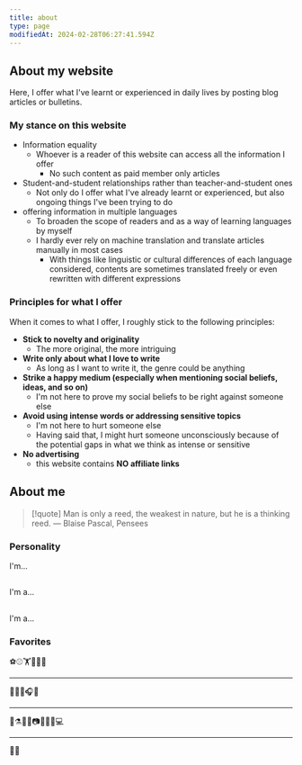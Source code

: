 ```yaml
---
title: about
type: page
modifiedAt: 2024-02-28T06:27:41.594Z
---
```


## About my website

Here, I offer what I've learnt or experienced in daily lives by posting blog articles or bulletins.

### My stance on this website

- Information equality
  - Whoever is a reader of this website can access all the information I offer
    - No such content as paid member only articles
- Student-and-student relationships rather than teacher-and-student ones
  - Not only do I offer what I've already learnt or experienced, but also ongoing things I've been trying to do
- offering information in multiple languages
  - To broaden the scope of readers and as a way of learning languages by myself
  - I hardly ever rely on machine translation and translate articles manually in most cases
    - With things like linguistic or cultural differences of each language considered, contents are sometimes translated freely or even rewritten with different expressions

### Principles for what I offer

When it comes to what I offer, I roughly stick to the following principles:

- **Stick to novelty and originality**
  - The more original, the more intriguing
- **Write only about what I love to write**
  - As long as I want to write it, the genre could be anything
- **Strike a happy medium (especially when mentioning social beliefs, ideas, and so on)**
  - I'm not here to prove my social beliefs to be right against someone else
- **Avoid using intense words or addressing sensitive topics**
  - I'm not here to hurt someone else
  - Having said that, I might hurt someone unconsciously because of the potential gaps in what we think as intense or sensitive
- **No advertising**
  - this website contains **NO affiliate links**

## About me

<Balloon
  direction="left"
  content="My motto is 'Man is a thinking reed.' by Pascal in his book, Pensses."
/>

> [!quote]
> Man is only a reed, the weakest in nature, but he is a thinking reed. ― Blaise Pascal, Pensees

### Personality

I'm...

<StarRating
  method="spectrum"
  value={2}
  leftEnd="Introvert"
  rightEnd="Extrovert"
/>
---

I'm a...

<StarRating
  method="spectrum"
  value={4}
  leftEnd="Pessimist"
  rightEnd="Optimist"
/>
---

I'm a...

<StarRating
  method="spectrum"
  value={1}
  leftEnd="Generalist"
  rightEnd="Specialist"
/>

### Favorites

⚽⚾🏋️🥋🚶‍♂️

---

🎼🎸🎤🎧🎹

---

🧪⚗️🌌🔭📷📖🧳🔤💻

---

🐥🌲
